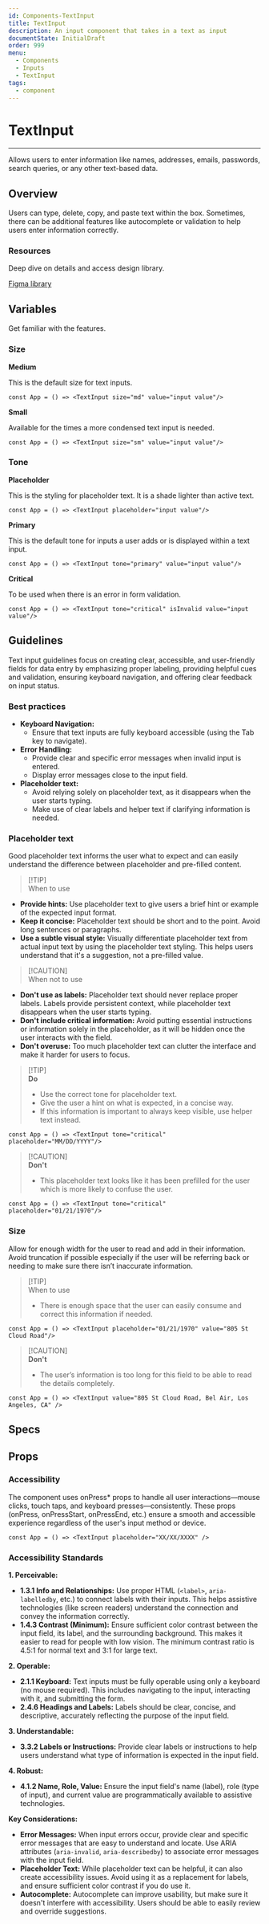 ```yaml
---
id: Components-TextInput
title: TextInput
description: An input component that takes in a text as input
documentState: InitialDraft
order: 999
menu:
  - Components
  - Inputs
  - TextInput
tags:
  - component
---
```


# TextInput
---

Allows users to enter information like names, addresses, emails, passwords, search queries, or any other text-based data.

## Overview

Users can type, delete, copy, and paste text within the box. Sometimes, there can be additional features like autocomplete or validation to help users enter information correctly.

### Resources

Deep dive on details and access design library.

[Figma library](https://www.figma.com/design/gHbAJGfcrCv7f2bgzUQgHq/NIMBUS-Guidelines?node-id=1696-48973&m=dev)

## Variables
Get familiar with the features. 

### Size

**Medium**

This is the default size for text inputs. 

```jsx-live
const App = () => <TextInput size="md" value="input value"/>
```

**Small**

Available for the times a more condensed text input is needed.

```jsx-live
const App = () => <TextInput size="sm" value="input value"/>
```

### Tone

**Placeholder**

This is the styling for placeholder text. It is a shade lighter than active text.

```jsx-live
const App = () => <TextInput placeholder="input value"/>
```

**Primary**

This is the default tone for inputs a user adds or is displayed within a text input.

```jsx-live
const App = () => <TextInput tone="primary" value="input value"/>
```

**Critical**

To be used when there is an error in form validation.

```jsx-live
const App = () => <TextInput tone="critical" isInvalid value="input value"/>
```

## Guidelines

Text input guidelines focus on creating clear, accessible, and user-friendly fields for data entry by emphasizing proper labeling, providing helpful cues and validation, ensuring keyboard navigation, and offering clear feedback on input status.

### Best practices

- **Keyboard Navigation:**
    - Ensure that text inputs are fully keyboard accessible (using the Tab key to navigate).
- **Error Handling:**
    - Provide clear and specific error messages when invalid input is entered.
    - Display error messages close to the input field.
- **Placeholder text:**
    - Avoid relying solely on placeholder text, as it disappears when the user starts typing.
    - Make use of clear labels and helper text if clarifying information is needed.

### Placeholder text

Good placeholder text informs the user what to expect and can easily understand the difference between placeholder and pre-filled content.

> [!TIP]\
> When to use

- **Provide hints:** Use placeholder text to give users a brief hint or example of the expected input format.
- **Keep it concise:** Placeholder text should be short and to the point. Avoid long sentences or paragraphs.
- **Use a subtle visual style:** Visually differentiate placeholder text from actual input text by using the placeholder text styling. This helps users understand that it's a suggestion, not a pre-filled value.  

> [!CAUTION]\
> When not to use

- **Don't use as labels:** Placeholder text should never replace proper labels. Labels provide persistent context, while placeholder text disappears when the user starts typing.  
- **Don't include critical information:** Avoid putting essential instructions or information solely in the placeholder, as it will be hidden once the user interacts with the field.  
- **Don't overuse:** Too much placeholder text can clutter the interface and make it harder for users to focus.

> [!TIP]\
> **Do**
>
> - Use the correct tone for placeholder text.
> - Give the user a hint on what is expected, in a concise way. 
> - If this information is important to always keep visible, use helper text instead.

```jsx-live
const App = () => <TextInput tone="critical" placeholder="MM/DD/YYYY"/>
```

> [!CAUTION]\
> **Don't**
>
> - This placeholder text looks like it has been prefilled for the user which is more likely to confuse the user. 

```jsx-live
const App = () => <TextInput tone="critical" placeholder="01/21/1970"/>
```

### Size

Allow for enough width for the user to read and add in their information. Avoid truncation if possible especially if the user will be referring back or needing to make sure there isn’t inaccurate information.  

> [!TIP]\
> When to use
> 
> - There is enough space that the user can easily consume and correct this information if needed.

```jsx-live
const App = () => <TextInput placeholder="01/21/1970" value="805 St Cloud Road"/>
```

> [!CAUTION]\
> **Don't**
>
> - The user’s information is too long for this field to be able to read the details completely.

```jsx-live
const App = () => <TextInput value="805 St Cloud Road, Bel Air, Los Angeles, CA" />
```

## Specs

## Props

<PropsTable id="TextInput" />

### Accessibility

The component uses onPress* props to handle all user interactions—mouse clicks, touch taps, and keyboard presses—consistently.  These props (onPress, onPressStart, onPressEnd, etc.) ensure a smooth and accessible experience regardless of the user's input method or device.

```jsx-live
const App = () => <TextInput placeholder="XX/XX/XXXX" />
```

### Accessibility Standards

**1. Perceivable:**
  
- **1.3.1 Info and Relationships:** Use proper HTML (`<label>`, `aria-labelledby`, etc.) to connect labels with their inputs. This helps assistive technologies (like screen readers) understand the connection and convey the information correctly.
- **1.4.3 Contrast (Minimum):**  Ensure sufficient color contrast between the input field, its label, and the surrounding background. This makes it easier to read for people with low vision. The minimum contrast ratio is 4.5:1 for normal text and 3:1 for large text. 

**2. Operable:**

- **2.1.1 Keyboard:** Text inputs must be fully operable using only a keyboard (no mouse required). This includes navigating to the input, interacting with it, and submitting the form.
- **2.4.6 Headings and Labels:** Labels should be clear, concise, and descriptive, accurately reflecting the purpose of the input field.

**3. Understandable:**

- **3.3.2 Labels or Instructions:** Provide clear labels or instructions to help users understand what type of information is expected in the input field.

**4. Robust:**

- **4.1.2 Name, Role, Value:** Ensure the input field's name (label), role (type of input), and current value are programmatically available to assistive technologies.

**Key Considerations:**

- **Error Messages:** When input errors occur, provide clear and specific error messages that are easy to understand and locate. Use ARIA attributes (`aria-invalid`, `aria-describedby`) to associate error messages with the input field.
- **Placeholder Text:** While placeholder text can be helpful, it can also create accessibility issues. Avoid using it as a replacement for labels, and ensure sufficient color contrast if you do use it.  
- **Autocomplete:** Autocomplete can improve usability, but make sure it doesn't interfere with accessibility. Users should be able to easily review and override suggestions.